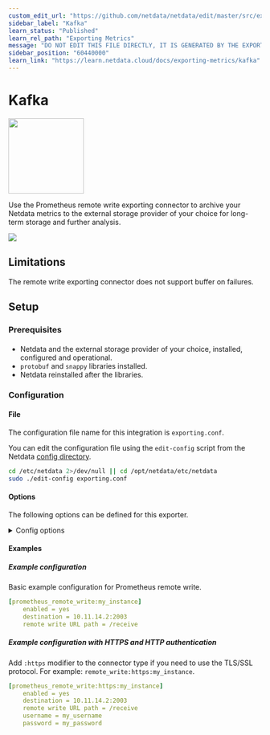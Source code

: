 ```yaml
---
custom_edit_url: "https://github.com/netdata/netdata/edit/master/src/exporting/prometheus/metadata.yaml"
sidebar_label: "Kafka"
learn_status: "Published"
learn_rel_path: "Exporting Metrics"
message: "DO NOT EDIT THIS FILE DIRECTLY, IT IS GENERATED BY THE EXPORTER'S metadata.yaml FILE"
sidebar_position: "60440000"
learn_link: "https://learn.netdata.cloud/docs/exporting-metrics/kafka"
---
```



# Kafka


<img src="https://netdata.cloud/img/kafka.svg" width="150"/>


Use the Prometheus remote write exporting connector to archive your Netdata metrics to the external storage provider of your choice for long-term storage and further analysis.


<img src="https://img.shields.io/badge/maintained%20by-Netdata-%2300ab44" />

## Limitations

The remote write exporting connector does not support buffer on failures.


## Setup

### Prerequisites

#### 

- Netdata and the external storage provider of your choice, installed, configured and operational.
- `protobuf` and `snappy` libraries installed.
- Netdata reinstalled after the libraries.



### Configuration

#### File

The configuration file name for this integration is `exporting.conf`.


You can edit the configuration file using the `edit-config` script from the
Netdata [config directory](/docs/netdata-agent/configuration#the-netdata-config-directory).

```bash
cd /etc/netdata 2>/dev/null || cd /opt/netdata/etc/netdata
sudo ./edit-config exporting.conf
```
#### Options

The following options can be defined for this exporter.

<details><summary>Config options</summary>

| Name | Description | Default | Required |
|:----|:-----------|:-------|:--------:|
| enabled | Enables or disables an exporting connector instance (yes/no). | no | yes |
| destination | Accepts a space separated list of hostnames, IPs (IPv4 and IPv6) and ports to connect to. Netdata will use the first available to send the metrics. | no | yes |
| username | Username for HTTP authentication | my_username | no |
| password | Password for HTTP authentication | my_password | no |
| data source | Selects the kind of data that will be sent to the external database. (as collected/average/sum) |  | no |
| hostname | The hostname to be used for sending data to the external database server. | [global].hostname | no |
| prefix | The prefix to add to all metrics. | netdata | no |
| update every | Frequency of sending sending data to the external database, in seconds. | 10 | no |
| buffer on failures | The number of iterations (`update every` seconds) to buffer data, when the external database server is not available. | 10 | no |
| timeout ms | The timeout in milliseconds to wait for the external database server to process the data. | 20000 | no |
| send hosts matching | Hosts filter. Determines which hosts will be sent to the external database. The syntax is [simple patterns](https://github.com/netdata/netdata/tree/master/src/libnetdata/simple_pattern#simple-patterns). | localhost * | no |
| send charts matching | One or more space separated patterns (use * as wildcard) checked against both chart id and chart name. | * | no |
| send names instead of ids | Controls the metric names Netdata should send to the external database (yes/no). |  | no |
| send configured labels | Controls if host labels defined in the `[host labels]` section in `netdata.conf` should be sent to the external database (yes/no). |  | no |
| send automatic labels | Controls if automatically created labels, like `_os_name` or `_architecture` should be sent to the external database (yes/no). |  | no |

##### destination

The format of each item in this list, is: [PROTOCOL:]IP[:PORT].
- PROTOCOL can be udp or tcp. tcp is the default and only supported by the current exporting engine.
- IP can be XX.XX.XX.XX (IPv4), or [XX:XX...XX:XX] (IPv6). For IPv6 you can to enclose the IP in [] to separate it from the port.
- PORT can be a number of a service name. If omitted, the default port for the exporting connector will be used.

Example IPv4:
  ```yaml
  destination = 10.11.14.2:2003 10.11.14.3:4242 10.11.14.4:2003
  ```
Example IPv6 and IPv4 together:
```yaml
destination = [ffff:...:0001]:2003 10.11.12.1:2003
```
When multiple servers are defined, Netdata will try the next one when the previous one fails.


##### update every

Netdata will add some randomness to this number, to prevent stressing the external server when many Netdata servers
send data to the same database. This randomness does not affect the quality of the data, only the time they are sent.


##### buffer on failures

If the server fails to receive the data after that many failures, data loss on the connector instance is expected (Netdata will also log it).


##### send hosts matching

Includes one or more space separated patterns, using * as wildcard (any number of times within each pattern).
The patterns are checked against the hostname (the localhost is always checked as localhost), allowing us to
filter which hosts will be sent to the external database when this Netdata is a central Netdata aggregating multiple hosts.

A pattern starting with `!` gives a negative match. So to match all hosts named `*db*` except hosts containing `*child*`,
use `!*child* *db*` (so, the order is important: the first pattern matching the hostname will be used - positive or negative).


##### send charts matching

A pattern starting with ! gives a negative match. So to match all charts named apps.* except charts ending in *reads,
use !*reads apps.* (so, the order is important: the first pattern matching the chart id or the chart name will be used,
positive or negative). There is also a URL parameter filter that can be used while querying allmetrics. The URL parameter
has a higher priority than the configuration option.


##### send names instead of ids

Netdata supports names and IDs for charts and dimensions. Usually IDs are unique identifiers as read by the system and names
are human friendly labels (also unique). Most charts and metrics have the same ID and name, but in several cases they are
different : disks with device-mapper, interrupts, QoS classes, statsd synthetic charts, etc.


</details>

#### Examples

##### Example configuration

Basic example configuration for Prometheus remote write.

```yaml
[prometheus_remote_write:my_instance]
    enabled = yes
    destination = 10.11.14.2:2003
    remote write URL path = /receive

```
##### Example configuration with HTTPS and HTTP authentication

Add `:https` modifier to the connector type if you need to use the TLS/SSL protocol. For example: `remote_write:https:my_instance`.

```yaml
[prometheus_remote_write:https:my_instance]
    enabled = yes
    destination = 10.11.14.2:2003
    remote write URL path = /receive
    username = my_username
    password = my_password

```

